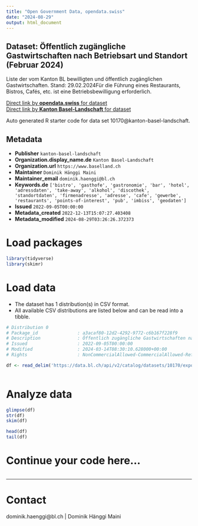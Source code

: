 ```yaml
---
title: "Open Government Data, opendata.swiss"
date: "2024-08-29"
output: html_document
---
```


## Dataset: Öffentlich zugängliche Gastwirtschaften nach Betriebsart und Standort (Februar 2024)

Liste der vom Kanton BL bewilligten und öffentlich zugänglichen Gastwirtschaften. Stand: 29.02.2024Für die Führung eines Restaurants, Bistros, Cafés, etc. ist eine Betriebsbewilligung erforderlich.

[Direct link by **opendata.swiss** for dataset](https://opendata.swiss/de/dataset/offentlich-zugangliche-gastwirtschaften-nach-betriebsart-und-standort-juli-2022)<br>
[Direct link by **Kanton Basel-Landschaft** for dataset](https://data.bl.ch/explore/dataset/10170/)

Auto generated R starter code for data set 10170@kanton-basel-landschaft.

## Metadata

- **Publisher** `kanton-basel-landschaft`
- **Organization.display_name.de** `Kanton Basel-Landschaft`
- **Organization.url** `https://www.baselland.ch`
- **Maintainer** `Dominik Hänggi Maini`
- **Maintainer_email** `dominik.haenggi@bl.ch`
- **Keywords.de** `['bistro', 'gasthofe', 'gastronomie', 'bar', 'hotel', 'adressdaten', 'take-away', 'alkohol', 'discothek', 'standortdaten', 'firmenadresse', 'adresse', 'cafe', 'gewerbe', 'restaurants', 'points-of-interest', 'pub', 'imbiss', 'geodaten']`
- **Issued** `2022-09-05T00:00:00`
- **Metadata_created** `2022-12-13T15:07:27.403408`
- **Metadata_modified** `2024-08-29T03:26:26.372373`


# Load packages

```r

library(tidyverse)
library(skimr)

```

# Load data

-   The dataset has 1 distribution(s) in CSV format.
-   All available CSV distributions are listed below and can be read into a tibble.

```r

# Distribution 0
# Package_id               : a3acaf80-12d2-4292-9772-c6b167f228f9
# Description              : Öffentlich zugängliche Gastwirtschaften nach Betriebsart und Standort (Februar 2024) (csv)
# Issued                   : 2022-09-05T00:00:00
# Modified                 : 2024-03-14T08:30:10.628000+00:00
# Rights                   : NonCommercialAllowed-CommercialAllowed-ReferenceRequired

df <- read_delim('https://data.bl.ch/api/v2/catalog/datasets/10170/exports/csv?use_labels=true')



```

# Analyze data

```r

glimpse(df)
str(df)
skim(df)

head(df)
tail(df)

```

# Continue your code here...

```r

```

------------------------------------------------------------------------

# Contact

dominik.haenggi@bl.ch | Dominik Hänggi Maini
